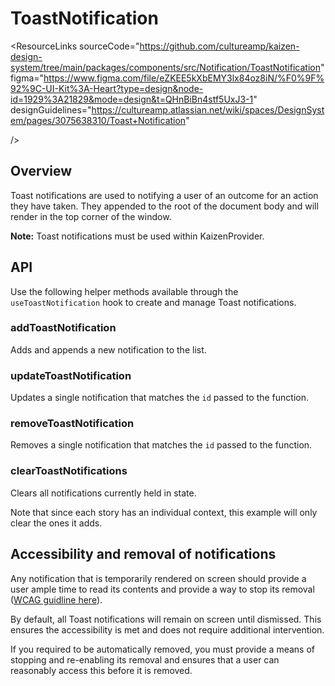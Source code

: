 
<Meta of={ToastNotificationStories} />

# ToastNotification

<ResourceLinks
  sourceCode="https://github.com/cultureamp/kaizen-design-system/tree/main/packages/components/src/Notification/ToastNotification"
  figma="https://www.figma.com/file/eZKEE5kXbEMY3lx84oz8iN/%F0%9F%92%9C-UI-Kit%3A-Heart?type=design&node-id=1929%3A21829&mode=design&t=QHnBiBn4stf5UxJ3-1"
  designGuidelines="https://cultureamp.atlassian.net/wiki/spaces/DesignSystem/pages/3075638310/Toast+Notification"

/>

<KAIOInstallation exportNames="useToastNotification" />

## Overview

Toast notifications are used to notifying a user of an outcome for an action they have taken.
They appended to the root of the document body and will render in the top corner of the window.

**Note:** Toast notifications must be used within <LinkTo pageId="utilities-kaizenprovider-installation">KaizenProvider</LinkTo>.

<Canvas of={ToastNotificationStories.Playground} />
<Controls of={ToastNotificationStories.Playground} />

## API

Use the following helper methods available through the `useToastNotification` hook to create and manage Toast notifications.

### addToastNotification

Adds and appends a new notification to the list.

<Canvas of={ToastNotificationStories.CreateNotification} />

### updateToastNotification

Updates a single notification that matches the `id` passed to the function.

<Canvas of={ToastNotificationStories.UpdateNotification} />

### removeToastNotification

Removes a single notification that matches the `id` passed to the function.

<Canvas of={ToastNotificationStories.RemoveNotification} />

### clearToastNotifications

Clears all notifications currently held in state.

Note that since each story has an individual context, this example will only clear the ones it adds.

<Canvas of={ToastNotificationStories.ClearNotifications} />

## Accessibility and removal of notifications

Any notification that is temporarily rendered on screen should provide a user ample time to read its contents and
provide a way to stop its removal ([WCAG guidline here](https://www.w3.org/TR/UNDERSTANDING-WCAG20/time-limits.html)).

By default, all Toast notifications will remain on screen until dismissed.
This ensures the accessibility is met and does not require additional intervention.

If you required to be automatically removed, you must provide a means of stopping and re-enabling its
removal and ensures that a user can reasonably access this before it is removed.
